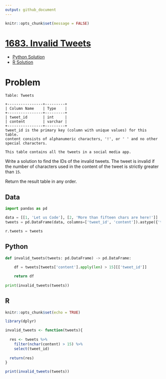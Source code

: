```yaml
---
output: github_document
---
```


```r
knitr::opts_chunk$set(message = FALSE)
```

# [1683. Invalid Tweets](https://leetcode.com/problems/invalid-tweets/)

  * [Python Solution](#python)
  * [R Solution](#r)
  
# Problem

```
Table: Tweets

+----------------+---------+
| Column Name    | Type    |
+----------------+---------+
| tweet_id       | int     |
| content        | varchar |
+----------------+---------+
tweet_id is the primary key (column with unique values) for this table.
content consists of alphanumeric characters, '!', or ' ' and no other special characters.

This table contains all the tweets in a social media app.
``` 

Write a solution to find the IDs of the invalid tweets. The tweet is invalid if the number of characters used in the content of the tweet is strictly greater than `15`.

Return the result table in any order.

## Data

```python
import pandas as pd

data = [[1, 'Let us Code'], [2, 'More than fifteen chars are here!']]
tweets = pd.DataFrame(data, columns=['tweet_id', 'content']).astype({'tweet_id':'Int64', 'content':'object'})

r.tweets = tweets
```

## Python

```python
def invalid_tweets(tweets: pd.DataFrame) -> pd.DataFrame:
    
    df = tweets[tweets['content'].apply(len) > 15][['tweet_id']]

    return df
  
print(invalid_tweets(tweets))
```

## R

```r
knitr::opts_chunk$set(echo = TRUE)
```

```r
library(dplyr)

invalid_tweets <- function(tweets){
  
  res <- tweets %>%
    filter(nchar(content) > 15) %>%
    select(tweet_id)
  
  return(res)
}

print(invalid_tweets(tweets))
```